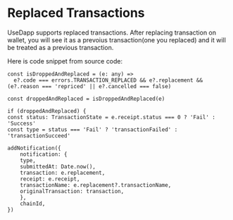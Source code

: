 # Replaced Transactions

UseDapp supports replaced transactions.
After replacing transaction on wallet, you will see it as a prevoius transaction(one you replaced) and it will be treated as a previous transaction.

Here is code snippet from source code:
```tsx
const isDroppedAndReplaced = (e: any) =>
  e?.code === errors.TRANSACTION_REPLACED && e?.replacement && (e?.reason === 'repriced' || e?.cancelled === false)

const droppedAndReplaced = isDroppedAndReplaced(e)

if (droppedAndReplaced) {
const status: TransactionState = e.receipt.status === 0 ? 'Fail' : 'Success'
const type = status === 'Fail' ? 'transactionFailed' : 'transactionSucceed'

addNotification({
    notification: {
    type,
    submittedAt: Date.now(),
    transaction: e.replacement,
    receipt: e.receipt,
    transactionName: e.replacement?.transactionName,
    originalTransaction: transaction,
    },
    chainId,
})
```
